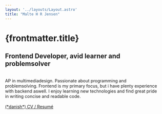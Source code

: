 ```yaml
---
layout: '../layouts/Layout.astro'
title: "Malte H R Jensen"
---
```


# {frontmatter.title}
## Frontend Developer, avid learner and problemsolver

<br/>
AP in multimediadesign. Passionate about programming and problemsolving.  
Frontend is my primary focus, but i have plenty experience with backend aswell.  
I enjoy learning new technologies and find great pride in writing concise and readable code.

<br/>

<div class="grid place-items-start gap-2">
    <IconItem name="phone" text="42 20 52 24" href="tel:42205224"/>
    <IconItem name="mail" text="rfmaltejensen@gmail.com" href="mailto:rfmaltejensen@gmail.com"/>
    <IconItem name="linkedin" text="malte-h-r-jensen" href="https://www.linkedin.com/in/malte-h-r-jensen/"/>
    <IconItem name="github" text="malt656c (school)"  href="https://github.com/malt656c"/>  
    <IconItem name="github" text="MalteHRJ (personal)"  href="https://github.com/MalteHRJ"/>  
</div>
<br/>

<div class="grid place-items-start gap-2">
<a href="../cv/CV.pdf" download="CV.pdf" class="border text-lg font-inter px-4 py-2 rounded-md bg-light border-dark dark:border-light dark:bg-dark hover:bg-dark hover:text-light dark:hover:bg-light dark:hover:text-dark transition-all text-nowrap">(*danish*) CV / Resumé</a>

</div>